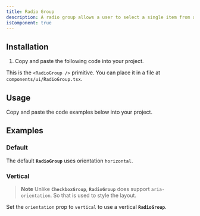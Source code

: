 ```yaml
---
title: Radio Group
description: A radio group allows a user to select a single item from a list of mutually exclusive options.
isComponent: true
---
```


## Installation

1. Copy and paste the following code into your project.

This is the `<RadioGroup />` primitive. You can place it in a file at `components/ui/RadioGroup.tsx`.

## Usage

Copy and paste the code examples below into your project.

<ComponentSource src="../../packages/ui/src/RadioGroup.tsx" />

## Examples

### Default

The default **`RadioGroup`** uses orientation `horizontal`.

<ComponentExample name="RadioGroup" story="default" />

### Vertical

> **Note**
> Unlike **`CheckboxGroup`**, **`RadioGroup`** does support `aria-orientation`. So that is used to style the layout.

Set the `orientation` prop to `vertical` to use a vertical **`RadioGroup`**.

<ComponentExample name="RadioGroup" story="vertical" />
